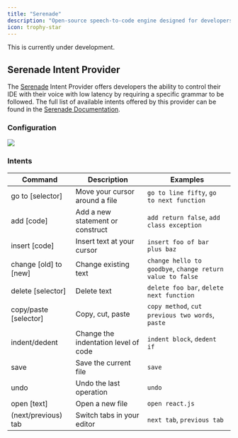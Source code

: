 ```yaml
---
title: "Serenade"
description: "Open-source speech-to-code engine designed for developers."
icon: trophy-star
---
```


<Warning>This is currently under development.</Warning>

## Serenade Intent Provider

The [Serenade](https://serenade.ai/) Intent Provider offers developers the ability to control their IDE with
their voice with low latency by requiring a specific grammar to be followed. The full list of available intents
offered by this provider can be found in the [Serenade Documentation](https://serenade.ai/docs).

### Configuration

<img src="/images/serenade_config.png" />

### Intents

| Command               | Description                          | Examples                                                  |
|-----------------------|--------------------------------------|-----------------------------------------------------------|
| go to [selector]      | Move your cursor around a file       | `go to line fifty`, `go to next function`                 |
| add [code]            | Add a new statement or construct     | `add return false`, `add class exception`                 |
| insert [code]         | Insert text at your cursor           | `insert foo of bar plus baz`                              |
| change [old] to [new] | Change existing text                 | `change hello to goodbye`, `change return value to false` |
| delete [selector]     | Delete text                          | `delete foo bar`, `delete next function`                  |
| copy/paste [selector] | Copy, cut, paste                     | `copy method`, `cut previous two words`, `paste`          |
| indent/dedent         | Change the indentation level of code | `indent block`, `dedent if`                               |
| save                  | Save the current file                | `save`                                                    |
| undo                  | Undo the last operation              | `undo`                                                    |
| open [text]           | Open a new file                      | `open react.js`                                           |
| (next/previous) tab   | Switch tabs in your editor           | `next tab`, `previous tab`                                |
